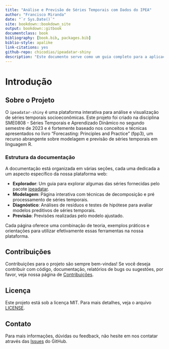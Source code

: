 ```yaml
--- 
title: "Análise e Previsão de Séries Temporais com Dados do IPEA"
author: "Francisco Miranda"
date: "`r Sys.Date()`"
site: bookdown::bookdown_site
output: bookdown::gitbook
documentclass: book
bibliography: [book.bib, packages.bib]
biblio-style: apalike
link-citations: yes
github-repo: chicodias/ipeadatar-shiny
description: "Este documento serve como um guia completo para a aplicação web desenvolvida para a exploração interativa, modelagem e previsão de séries temporais utilizando dados do Instituto de Pesquisa Econômica Aplicada (IPEA). Destinado a analistas, pesquisadores e entusiastas de dados, este material detalha as funcionalidades da aplicação, metodologias de modelagem e práticas recomendadas para diagnóstico e previsão de séries temporais."
---
```


# Introdução 

## Sobre o Projeto

O `ipeadatar-shiny` é uma plataforma interativa para análise e visualização de séries temporais socioeconômicas. Este projeto foi criado na disciplina SME0808 - Séries Temporais e Aprendizado Dinâmico no segundo semestre de 2023 e é fortemente baseado nos conceitos e técnicas apresentados no livro "Forecasting: Principles and Practice" (fpp3), um recurso abrangente sobre modelagem e previsão de séries temporais em linguagem R.

### Estrutura da documentação

A documentação está organizada em várias seções, cada uma dedicada a um aspecto específico da nossa plataforma web:

- **Explorador**: Um guia para explorar algumas das séries fornecidas pelo pacote [ipeadatar](https://github.com/gomesleduardo/ipeadatar).
- **Modelagem**: Página interativa com técnicas de decomposição e pré processamento de séries temporais.
- **Diagnóstico**: Análises de resíduos e testes de hipótese para avaliar modelos preditivos de séries temporais.
- **Previsão**: Previsões realizadas pelo modelo ajustado.

Cada página oferece uma combinação de teoria, exemplos práticos e orientações para utilizar efetivamente essas ferramentas na nossa plataforma.

## Contribuições

Contribuições para o projeto são sempre bem-vindas! Se você deseja contribuir com código, documentação, relatórios de bugs ou sugestões, por favor, veja nossa página de [Contribuições](https://github.com/chicodias/ipeadatar-shiny/CONTRIBUTING.md).

## Licença

Este projeto está sob a licença MIT. Para mais detalhes, veja o arquivo [LICENSE](https://github.com/chicodias/ipeadatar-shiny/LICENSE.md).

## Contato

Para mais informações, dúvidas ou feedback, não hesite em nos contatar através das [Issues](https://github.com/chicodias/ipeadatar-shiny/issues) do GitHub.

